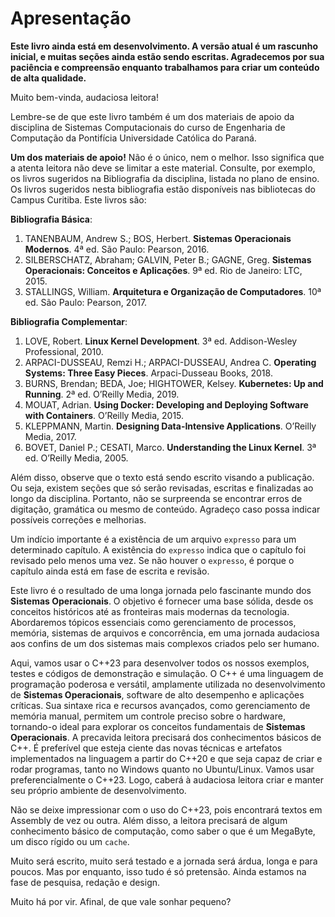 # Apresentação



::: {.callout-note}
**Este livro ainda está em desenvolvimento. A versão atual é um rascunho inicial, e muitas seções ainda estão sendo escritas. Agradecemos por sua paciência e compreensão enquanto  trabalhamos para criar um conteúdo de alta qualidade.**

Muito bem-vinda, audaciosa leitora!

Lembre-se de que este livro também é um dos materiais de apoio da disciplina de Sistemas Computacionais do curso de Engenharia de Computação da Pontifícia Universidade Católica do Paraná. 

**Um dos materiais de apoio!** Não é o único, nem o melhor. Isso significa que a atenta leitora não deve se limitar a este material. Consulte, por exemplo, os livros sugeridos na Bibliografia da disciplina, listada no plano de ensino. Os livros sugeridos nesta bibliografia estão disponíveis nas bibliotecas do Campus Curitiba. Este livros são: 

**Bibliografia Básica**:

1.	TANENBAUM, Andrew S.; BOS, Herbert. **Sistemas Operacionais Modernos**. 4ª ed. São Paulo: Pearson, 2016.
2.	SILBERSCHATZ, Abraham; GALVIN, Peter B.; GAGNE, Greg. **Sistemas Operacionais: Conceitos e Aplicações**. 9ª ed. Rio de Janeiro: LTC, 2015.
3.	STALLINGS, William. **Arquitetura e Organização de Computadores**. 10ª ed. São Paulo: Pearson, 2017.

**Bibliografia Complementar**:

1.	LOVE, Robert. **Linux Kernel Development**. 3ª ed. Addison-Wesley Professional, 2010.
2.	ARPACI-DUSSEAU, Remzi H.; ARPACI-DUSSEAU, Andrea C. **Operating Systems: Three Easy Pieces**. Arpaci-Dusseau Books, 2018.
3.	BURNS, Brendan; BEDA, Joe; HIGHTOWER, Kelsey. **Kubernetes: Up and Running**. 2ª ed. O'Reilly Media, 2019.
4.	MOUAT, Adrian. **Using Docker: Developing and Deploying Software with Containers**. O'Reilly Media, 2015.
5.	KLEPPMANN, Martin. **Designing Data-Intensive Applications**. O'Reilly Media, 2017.
6.	BOVET, Daniel P.; CESATI, Marco. **Understanding the Linux Kernel**. 3ª ed. O'Reilly Media, 2005.

Além disso, observe que o texto está sendo escrito visando a publicação. Ou seja, existem seções que só serão revisadas, escritas e finalizadas ao longo da disciplina. Portanto, não se surpreenda se encontrar erros de digitação, gramática ou mesmo de conteúdo. Agradeço caso possa indicar possíveis correções e melhorias.

Um indício importante é a existência de um arquivo `expresso` para um determinado capítulo. A existência do `expresso` indica que o capítulo foi revisado pelo menos uma vez. Se não houver o `expresso`, é porque o capítulo ainda está em fase de escrita e revisão.
:::

Este livro é o resultado de uma longa jornada pelo fascinante mundo dos **Sistemas Operacionais**. O objetivo é fornecer uma base sólida, desde os conceitos históricos até as fronteiras mais modernas da tecnologia. Abordaremos tópicos essenciais como gerenciamento de processos, memória, sistemas de arquivos e concorrência, em uma jornada audaciosa aos confins de um dos sistemas mais complexos criados pelo ser humano.

Aqui, vamos usar o C++23 para desenvolver todos os nossos exemplos, testes e códigos de demonstração e simulação. O C++ é uma linguagem de programação poderosa e versátil, amplamente utilizada no desenvolvimento de **Sistemas Operacionais**, software de alto desempenho e aplicações críticas. Sua sintaxe rica e recursos avançados, como gerenciamento de memória manual, permitem um controle preciso sobre o hardware, tornando-o ideal para explorar os conceitos fundamentais de **Sistemas Operacionais**. A precavida leitora precisará dos conhecimentos básicos de C++. É preferível que esteja ciente das novas técnicas e artefatos implementados na linguagem a partir do C++20 e que seja capaz de criar e rodar programas, tanto no Windows quanto no Ubuntu/Linux. Vamos usar preferencialmente o C++23. Logo, caberá à audaciosa leitora criar e manter seu próprio ambiente de desenvolvimento.

Não se deixe impressionar com o uso do C++23, pois encontrará textos em Assembly de vez ou outra. Além disso, a leitora precisará de algum conhecimento básico de computação, como saber o que é um MegaByte, um disco rígido ou um `cache`.

Muito será escrito, muito será testado e a jornada será árdua, longa e para poucos. Mas por enquanto, isso tudo é só pretensão. Ainda estamos na fase de pesquisa, redação e design. 

Muito há por vir. Afinal, de que vale sonhar pequeno?
